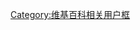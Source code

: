 {{Userbox
  |id=ПР
  |id-c=white 
  |info=这个用户是'''[[俄罗斯爱国者]]支持者'''。
  |info-c=orange
  |border-c=black
}}
[[Category:支持俄罗斯爱国者的维基人|{{PAGENAME}}]]
<noinclude>[[Category:维基百科相关用户框]]</noinclude>